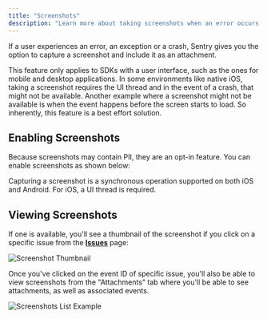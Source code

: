 ```yaml
---
title: "Screenshots"
description: "Learn more about taking screenshots when an error occurs. Sentry pairs the screenshot with the original event, giving you additional insight into issues."
---
```


If a user experiences an error, an exception or a crash, Sentry gives you the option to capture a screenshot and include it as an <PlatformLink to="/enriching-events/attachments/">attachment</PlatformLink>.

This feature only applies to SDKs with a user interface, such as the ones for mobile and desktop applications. In some environments like native iOS, taking a screenshot requires the UI thread and in the event of a crash, that might not be available. Another example where a screenshot might not be available is when the event happens before the screen starts to load. So inherently, this feature is a best effort solution.

## Enabling Screenshots

Because screenshots may contain <PlatformLink to="/data-management/sensitive-data/">PII</PlatformLink>, they are an opt-in feature. You can enable screenshots as shown below:

<PlatformContent includePath="enriching-events/attach-screenshots" />

Capturing a screenshot is a synchronous operation supported on both iOS and Android. For iOS, a UI thread is required.

## Viewing Screenshots

If one is available, you'll see a thumbnail of the screenshot if you click on a specific issue from the  [**Issues**](https://demo.sentry.io/issues/) page:

![Screenshot Thumbnail](/platforms/dotnet/guides/xamarin/enriching-events/screenshots/screenshot-thumbnail.png)

Once you've clicked on the event ID of specific issue, you'll also be able to view screenshots from the "Attachments" tab where you'll be able to see attachments, as well as associated events. 

![Screenshots List Example](/platforms/dotnet/guides/xamarin/enriching-events/screenshots/screenshot-list-example.png)


